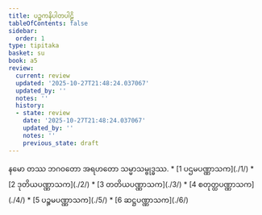 ```yaml
---
title: ပဉ္စကနိပါတပါဠိ
tableOfContents: false
sidebar:
  order: 1
type: tipitaka
basket: su
book: a5
review:
  current: review
  updated: '2025-10-27T21:48:24.037067'
  updated_by: ''
  notes: ''
  history:
  - state: review
    date: '2025-10-27T21:48:24.037067'
    updated_by: ''
    notes: ''
    previous_state: draft
---
```


<ReviewStatus review={frontmatter.review} showDetails={true} />

<HypothesisAnnotation frontmatter={frontmatter} />

<Paragraph number="1" type="center" book="a5">
နမော တဿ ဘဂဝတော အရဟတော သမ္မာသမ္ဗုဒ္ဓဿ.

</Paragraph>

<TableOfContents book="a5">
* [1 ပဌမပဏ္ဏာသက](./1/)
* [2 ဒုတိယပဏ္ဏာသက](./2/)
* [3 တတိယပဏ္ဏာသက](./3/)
* [4 စတုတ္ထပဏ္ဏာသက](./4/)
* [5 ပဉ္စမပဏ္ဏာသက](./5/)
* [6 ဆဋ္ဌပဏ္ဏာသက](./6/)
</TableOfContents>
